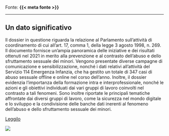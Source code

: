 :::{.fonte}
Fonte: **{{< meta fonte >}}**
:::

---

::: {.callout-tip}
## Un dato significativo

:::

:::{.descrizione}
Il dossier in questione riguarda la relazione al Parlamento sull'attività di coordinamento di cui all'art. 17, comma 1, della legge 3 agosto 1998, n. 269. Il documento fornisce un'ampia panoramica delle iniziative e dei risultati ottenuti nel 2021 in merito alla prevenzione e al contrasto dell'abuso e dello sfruttamento sessuale dei minori. Vengono presentate diverse campagne di comunicazione e sensibilizzazione, nonché i dati relativi all'attività del Servizio 114 Emergenza Infanzia, che ha gestito un totale di 347 casi di abuso sessuale offline e online nel corso dell'anno. Inoltre, il dossier evidenzia l'importanza della formazione intra e interprofessionale, nonché le azioni e gli obiettivi individuati dai vari gruppi di lavoro coinvolti nel contrasto a tali fenomeni. Sono inoltre riportate le principali tematiche affrontate dai diversi gruppi di lavoro, come la sicurezza nel mondo digitale e lo sviluppo e la condivisione delle banche dati inerenti al fenomeno dell'abuso e dello sfruttamento sessuale dei minori.
:::

[Leggilo](https://famiglia.governo.it/media/2878/es_relazione_legge_269_1998_anno_2021.pdf){.btn-action-primary .btn-action .btn .btn-success .btn-lg}

[![]({{< meta image >}})](https://famiglia.governo.it/media/2878/es_relazione_legge_269_1998_anno_2021.pdf)

